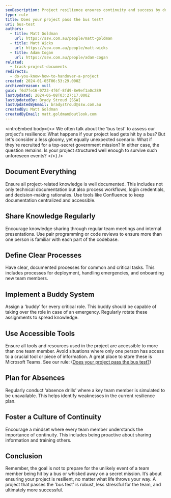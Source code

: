 ```yaml
---
seoDescription: Project resilience ensures continuity and success by documenting knowledge, sharing processes, defining clear procedures, implementing a buddy system, using accessible tools, planning for absences, and fostering a culture of continuity.
type: rule
title: Does your project pass the bus test?
uri: bus-test
authors:
  - title: Matt Goldman
    url: https://ssw.com.au/people/matt-goldman
  - title: Matt Wicks
    url: https://ssw.com.au/people/matt-wicks
  - title: Adam Cogan
    url: https://ssw.com.au/people/adam-cogan
related:
  - track-project-documents
redirects:
  - do-you-know-how-to-handover-a-project
created: 2024-01-05T06:53:29.000Z
archivedreason: null
guid: f6d7fe16-0723-4f6f-8fd9-8e9ef1a0c289
lastUpdated: 2024-06-08T03:27:17.000Z
lastUpdatedBy: Brady Stroud [SSW]
lastUpdatedByEmail: bradystroud@ssw.com.au
createdBy: Matt Goldman
createdByEmail: matt.goldman@outlook.com
---
```


<introEmbed
  body={<>
We often talk about the 'bus test' to assess our project's resilience: What happens if your project lead gets hit by a bus? But let's consider a less gloomy, yet equally unexpected scenario: What if they're recruited for a top-secret government mission? In either case, the question remains: Is your project structured well enough to survive such unforeseen events?
  </>}
/>
<youtubeEmbed url="https://www.youtube.com/embed/BIDErCLM7iA?rel=0" description="" />

## Document Everything

Ensure all project-related knowledge is well documented. This includes not only technical documentation but also process workflows, login credentials, and decision-making rationales. Use tools like Confluence to keep documentation centralized and accessible.

## Share Knowledge Regularly

Encourage knowledge sharing through regular team meetings and internal presentations. Use pair programming or code reviews to ensure more than one person is familiar with each part of the codebase.

## Define Clear Processes

Have clear, documented processes for common and critical tasks. This includes processes for deployment, handling emergencies, and onboarding new team members.

## Implement a Buddy System

Assign a ‘buddy’ for every critical role. This buddy should be capable of taking over the role in case of an emergency. Regularly rotate these assignments to spread knowledge.

## Use Accessible Tools

Ensure all tools and resources used in the project are accessible to more than one team member. Avoid situations where only one person has access to a crucial tool or piece of information. A great place to store these is Microsoft Teams. See our rule: ([Does your project pass the bus test?](/track-project-documents))

## Plan for Absences

Regularly conduct ‘absence drills’ where a key team member is simulated to be unavailable. This helps identify weaknesses in the current resilience plan.

## Foster a Culture of Continuity

Encourage a mindset where every team member understands the importance of continuity. This includes being proactive about sharing information and training others.

## Conclusion

Remember, the goal is not to prepare for the unlikely event of a team member being hit by a bus or whisked away on a secret mission. It’s about ensuring your project is resilient, no matter what life throws your way. A project that passes the 'bus test' is robust, less stressful for the team, and ultimately more successful.
